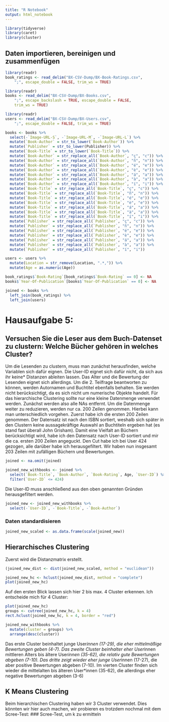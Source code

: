 ```yaml
---
title: "R Notebook"
output: html_notebook
---
```


```r
library(tidyverse)
library(caret)
library(cluster)
```

## Daten importieren, bereinigen und zusammenfügen

```r
library(readr)
book_ratings <- read_delim("BX-CSV-Dump/BX-Book-Ratings.csv", 
    ";", escape_double = FALSE, trim_ws = TRUE)
```

```r
library(readr)
books <- read_delim("BX-CSV-Dump/BX-Books.csv", 
    ";", escape_backslash = TRUE, escape_double = FALSE, 
    trim_ws = TRUE)
```

```r
library(readr)
users <- read_delim("BX-CSV-Dump/BX-Users.csv", 
    ";", escape_double = FALSE, trim_ws = TRUE)
```

```r
books <- books %>%
  select(-`Image-URL-S`, -`Image-URL-M`, -`Image-URL-L`) %>%
  mutate(`Book-Author` = str_to_lower(`Book-Author`)) %>%
  mutate(`Publisher` = str_to_lower(Publisher)) %>%
  mutate(`Book-Title` = str_to_lower(`Book-Title`)) %>%
  mutate(`Book-Author` = str_replace_all(`Book-Author`, "ç", "c")) %>%
  mutate(`Book-Author` = str_replace_all(`Book-Author`, "ñ", "n")) %>%
  mutate(`Book-Author` = str_replace_all(`Book-Author`, "é", "e")) %>%
  mutate(`Book-Author` = str_replace_all(`Book-Author`, "è", "e")) %>%
  mutate(`Book-Author` = str_replace_all(`Book-Author`, "á", "a")) %>%
  mutate(`Book-Author` = str_replace_all(`Book-Author`, "à", "a")) %>%
  mutate(`Book-Author` = str_replace_all(`Book-Author`, "í", "i")) %>%
  mutate(`Book-Title` = str_replace_all(`Book-Title`, "ç", "c")) %>%
  mutate(`Book-Title` = str_replace_all(`Book-Title`, "ñ", "n")) %>%
  mutate(`Book-Title` = str_replace_all(`Book-Title`, "é", "e")) %>%
  mutate(`Book-Title` = str_replace_all(`Book-Title`, "è", "e")) %>%
  mutate(`Book-Title` = str_replace_all(`Book-Title`, "á", "a")) %>%
  mutate(`Book-Title` = str_replace_all(`Book-Title`, "à", "a")) %>%
  mutate(`Book-Title` = str_replace_all(`Book-Title`, "í", "i")) %>%
  mutate(`Publisher` = str_replace_all(`Publisher`, "ç", "c")) %>%
  mutate(`Publisher` = str_replace_all(`Publisher`, "ñ", "n")) %>%
  mutate(`Publisher` = str_replace_all(`Publisher`, "é", "e")) %>%
  mutate(`Publisher` = str_replace_all(`Publisher`, "è", "e")) %>%
  mutate(`Publisher` = str_replace_all(`Publisher`, "á", "a")) %>%
  mutate(`Publisher` = str_replace_all(`Publisher`, "à", "a")) %>%
  mutate(`Publisher` = str_replace_all(`Publisher`, "í", "i"))
```

```r
users <- users %>%
  mutate(Location = str_remove(Location, ".*,")) %>%
  mutate(Age = as.numeric(Age))
```

```r
book_ratings$`Book-Rating`[book_ratings$`Book-Rating` == 0] <- NA
books$`Year-Of-Publication`[books$`Year-Of-Publication` == 0] <- NA
```

```r
joined <- books %>%
  left_join(book_ratings) %>%
  left_join(users)
```

# Hausaufgabe 5:
## Versuchen Sie die Leser aus dem Buch-Datenset zu clustern: Welche Bücher gehören in welches Cluster?

Um die Lesenden zu clustern, muss man zunächst herausfinden, welche Variablen sich dafür eignen. Die User-ID eignet sich dafür nicht, da sich aus ihr keine* Distanzen ableiten lassen. Das Alter und die Bewertung der Lesenden eignet sich allerdings. Um die 2. Teilfrage beantworten zu können, werden Autornamen und Buchtitel ebenfalls behalten. Sie werden nicht berücksichtigt, da es sich nicht um numerische Objekte handelt.
Für das hierarchische Clustering sollte nur eine kleine Datenmenge verwendet werden. Zunächst werden also alle NAs entfernt. Um die Datenmenge weiter zu reduzieren, werden nur ca. 200 Zeilen genommen. Hierbei kann man unterschiedlich vorgehen. Zuerst habe ich die ersten 200 Zeilen genommen. Der Datensatz ist nach den ISBN sortiert, weshalb sich später in den Clustern keine aussagekräftige Auswahl an Buchtiteln ergeben hat (es stand fast überall John Grisham). Damit eine Vielfalt an Büchern berücksichtigt wird, habe ich den Datensatz nach User-ID sortiert und mir die ca. ersten 200 Zeilen angeguckt. Den Cut habe ich bei User 424 gezogen, alle darüber habe ich herausgefiltert. Wir haben nun insgesamt 203 Zeilen mit zufälligen Büchern und Bewertungen.

```r
joined <- na.omit(joined)
```
```r
joined_new_withbooks <- joined %>%
  select(`Book-Title`, `Book-Author`, `Book-Rating`, Age, `User-ID`) %>%
  filter(`User-ID` <= 424)
```

Die User-ID muss anschließend aus den oben genannten Gründen herausgefiltert werden.
```r
joined_new <- joined_new_withbooks %>%
  select(-`User-ID`, -`Book-Title`, -`Book-Author`)
```
### Daten standardisieren
```r
joined_new_scaled <- as.data.frame(scale(joined_new))
```

## Hierarchisches Clustering
Zuerst wird die Distanzmatrix erstellt.

```r
(joined_new_dist <- dist(joined_new_scaled, method = "euclidean"))
```
```r
joined_new_hc <- hclust(joined_new_dist, method = "complete")
plot(joined_new_hc)
```
Auf den ersten Blick lassen sich hier 2 bis max. 4 Cluster erkennen. Ich entscheide mich für 4 Cluster:

```r
plot(joined_new_hc)
groups <- cutree(joined_new_hc, k = 4)
rect.hclust(joined_new_hc, k = 4, border = "red")
```

```r
joined_new_withbooks %>%
  mutate(cluster = groups) %>%
  arrange(desc(cluster))
```

Das erste Cluster beinhaltet junge User*innen (17-29), die eher mittelmäßige Bewertungen geben (4-7). Das zweite Cluster beinhalter eher User*innen mittleren Alters bis ältere User*innen (35-62), die relativ gute Bewertungen abgeben (7-10). Das dritte zeigt wieder eher junge User*innen (17-27), die aber positive Bewertungen abgeben (7-10). Im vierten Cluster finden sich wieder die mittelalten bis älteren User*innen (35-62), die allerdings eher negative Bewertungen abgeben (3-6) 

## K Means Clustering

Beim hierarchischen Clustering haben wir 3 Cluster verwendet. Dies könnten wir hier auch machen, wir probieren es trotzdem nochmal mit dem Scree-Test:
### Scree-Test, um k zu ermitteln





